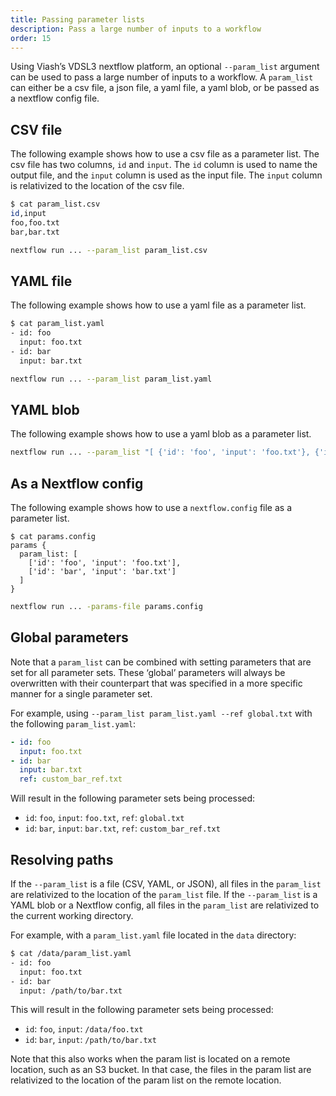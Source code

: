 ```yaml
---
title: Passing parameter lists
description: Pass a large number of inputs to a workflow
order: 15
---
```


Using Viash's VDSL3 nextflow platform, an optional `--param_list` argument can be used to pass a large number of inputs to a workflow. A `param_list` can either be a csv file, a json file, a yaml file, a yaml blob, or be passed as a nextflow config file.


## CSV file

The following example shows how to use a csv file as a parameter list. The csv file has two columns, `id` and `input`. The `id` column is used to name the output file, and the `input` column is used as the input file. The `input` column is relativized to the location of the csv file.

```bash
$ cat param_list.csv
id,input
foo,foo.txt
bar,bar.txt
```

```bash
nextflow run ... --param_list param_list.csv
```

## YAML file

The following example shows how to use a yaml file as a parameter list.

```bash
$ cat param_list.yaml
- id: foo
  input: foo.txt
- id: bar
  input: bar.txt
```

```bash
nextflow run ... --param_list param_list.yaml
```

## YAML blob

The following example shows how to use a yaml blob as a parameter list.

```bash
nextflow run ... --param_list "[ {'id': 'foo', 'input': 'foo.txt'}, {'id': 'bar', 'input': 'bar.txt'} ]"
```

## As a Nextflow config

The following example shows how to use a `nextflow.config` file as a parameter list.

```
$ cat params.config
params {
  param_list: [
    ['id': 'foo', 'input': 'foo.txt'],
    ['id': 'bar', 'input': 'bar.txt']
  ]
}
```

```bash
nextflow run ... -params-file params.config
```

## Global parameters

Note that a `param_list` can be combined with setting parameters that are set for all parameter sets. These 'global' parameters will always be overwritten with their counterpart that was specified in a more specific manner for a single parameter set. 

For example, using `--param_list param_list.yaml --ref global.txt` with the following `param_list.yaml`:

```yaml
- id: foo
  input: foo.txt
- id: bar
  input: bar.txt
  ref: custom_bar_ref.txt
```

Will result in the following parameter sets being processed:

* `id`: `foo`, `input`: `foo.txt`, `ref`: `global.txt`
* `id`: `bar`, `input`: `bar.txt`, `ref`: `custom_bar_ref.txt`

## Resolving paths

If the `--param_list` is a file (CSV, YAML, or JSON), all files in the `param_list` are relativized to the location of the `param_list` file. If the `--param_list` is a YAML blob or a Nextflow config, all files in the `param_list` are relativized to the current working directory.

For example, with a `param_list.yaml` file located in the `data` directory:

```bash
$ cat /data/param_list.yaml
- id: foo
  input: foo.txt
- id: bar
  input: /path/to/bar.txt
```

This will result in the following parameter sets being processed:

* `id`: `foo`, `input`: `/data/foo.txt`
* `id`: `bar`, `input`: `/path/to/bar.txt`

Note that this also works when the param list is located on a remote location, such as an S3 bucket. In that case, the files in the param list are relativized to the location of the param list on the remote location.